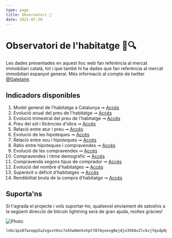 ```yaml
---
type: page
title: Observatori 🔬
date: 2021-07-20
---
```



# Observatori de l'habitatge 🏡🔍

Les dades presentades en aquest lloc web fan referència al mercat immobiliari català, tot i que també hi ha dades que fan referència al mercat immobiliari espanyol general. Més informació al compte de twitter [@Galetaire](https://twitter.com/Galetaire).

## Indicadors disponibles

1. Model general de l'habitatge a Catalunya ➞ [Accés](http://habitatge.yurop.hns.to/posts/model)
2. Evolució anual del preu de l'habitatge ➞ [Accés](http://habitatge.yurop.hns.to/posts/preuanual)
3. Evolució trimestral del preu de l'habitatge ➞ [Accés](http://habitatge.yurop.hns.to/posts/preu)
4. Preu del sòl i llicències d'obra ➞ [Accés](http://habitatge.yurop.hns.to/posts/sol_llicencies)
5. Relació entre atur i preu ➞ [Accés](http://habitatge.yurop.hns.to/posts/ocupacio)
6. Evolució de les hipoteques ➞ [Accés](http://habitatge.yurop.hns.to/posts/credit)
7. Relació entre sou i hipoteques ➞ [Accés](http://habitatge.yurop.hns.to/posts/salari)
8. Ràtio entre hipoteques i compravendes ➞ [Accés](http://habitatge.yurop.hns.to/posts/ratio_hipoteques)
9. Evolució de les compravendes ➞ [Accés](http://habitatge.yurop.hns.to/posts/volum)
10. Compravendes i ritme demogràfic ➞ [Accés](http://habitatge.yurop.hns.to/posts/demografia)
11. Compravenda segons tipus de comprador ➞ [Accés](http://habitatge.yurop.hns.to/posts/persona)
12. Evolució del nombre d'habitatges ➞ [Accés](http://habitatge.yurop.hns.to/posts/habitatges)
13. Superàvit o dèficit d'habitatges ➞ [Accés](http://habitatge.yurop.hns.to/posts/diferenciahabitatges)
14. Rendibilitat bruta de la compra d'habitatge ➞ [Accés](http://habitatge.yurop.hns.to/posts/rendibilitat)

## Suporta'ns

Si t'agrada el projecte i vols suportar-ho, qualsevol enviament de satoshis a la següent direcció de bitcoin lightning serà de gran ajuda, moltes gràcies!

<Image
  src="/images/qrdonacions.jpg"
  alt="Photo"
  width={480}
  height={186}
  priority
  className="next-image"
/>

```
lnbc1ps07wzepp5u2vgxvt6nc7a5hw8mnhshpt7874yxesg0ejdjn3584v2lckvjfqsdp0g3hkuctrd9hjqnmzwdjhyanpw3hhy6fqfpsky6t5v96xwegxqyjw5q9qtzqqqqqq9qsqsp5pft9elfnv57hgr8nkk7s7ng9zsrqauczgxfxxjhdn30cv69avlysrzjqwryaup9lh50kkranzgcdnn2fgvx390wgj5jd07rwr3vxeje0glcllejaafcm7ya5sqqqqlgqqqqqeqqjqx6yd5jr709dpxkt33xgr9a4t4d9phtrk4slkznp2atm76hfuk8tqk3jwm4dy3hpzu26596j5yxt93lre0tstdywvgrusgfuepy56yxgqc0nt05
```
